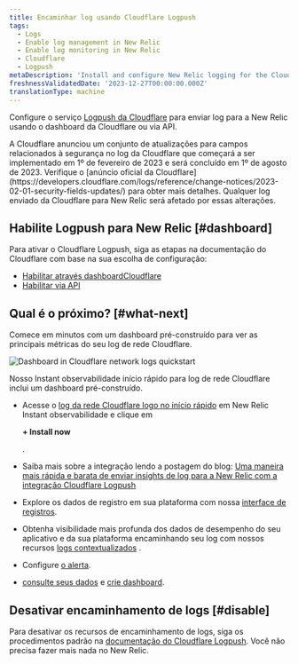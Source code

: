 ```yaml
---
title: Encaminhar log usando Cloudflare Logpush
tags:
  - Logs
  - Enable log management in New Relic
  - Enable log monitoring in New Relic
  - Cloudflare
  - Logpush
metaDescription: 'Install and configure New Relic logging for the Cloudflare Logpush service, so you can use enhanced log management capabilities.'
freshnessValidatedDate: '2023-12-27T00:00:00.000Z'
translationType: machine
---
```



Configure o serviço [Logpush da Cloudflare](https://developers.cloudflare.com/logs/get-started/enable-destinations/new-relic/) para enviar log para a New Relic usando o dashboard da Cloudflare ou via API.

<Callout variant="important">
  A Cloudflare anunciou um conjunto de atualizações para campos relacionados à segurança no log da Cloudflare que começará a ser implementado em 1º de fevereiro de 2023 e será concluído em 1º de agosto de 2023. Verifique o [anúncio oficial da Cloudflare](https://developers.cloudflare.com/logs/reference/change-notices/2023-02-01-security-fields-updates/) para obter mais detalhes. Qualquer log enviado da Cloudflare para New Relic será afetado por essas alterações.
</Callout>

## Habilite Logpush para New Relic [#dashboard]

Para ativar o Cloudflare Logpush, siga as etapas na documentação do Cloudflare com base na sua escolha de configuração:

* [Habilitar através dashboardCloudflare](https://developers.cloudflare.com/logs/get-started/enable-destinations/new-relic/#manage-via-the-cloudflare-dashboard)
* [Habilitar via API](https://developers.cloudflare.com/logs/get-started/enable-destinations/new-relic/#manage-via-api)

## Qual é o próximo? [#what-next]

Comece em minutos com um dashboard pré-construído para ver as principais métricas do seu log de rede Cloudflare.

<img
  title="Dashboard in Cloudflare network logs quickstart"
  alt="Dashboard in Cloudflare network logs quickstart"
  src={logsCloudflareLogsDashboard}
/>

<figcaption>
  Nosso Instant observabilidade início rápido para log de rede Cloudflare inclui um dashboard pré-construído.
</figcaption>

* Acesse o [log da rede Cloudflare logo no início rápido](https://newrelic.com/instant-observability/cloudflare/fc2bb0ac-6622-43c6-8c1f-6a4c26ab5434) em New Relic Instant observabilidade e clique em

  <DoNotTranslate>**+ Install now**</DoNotTranslate>

  .

* Saiba mais sobre a integração lendo a postagem do blog: [Uma maneira mais rápida e barata de enviar insights de log para a New Relic com a integração Cloudflare Logpush](https://newrelic.com/blog/how-to-relic/cloudflare-log-integration)

* Explore os dados de registro em sua plataforma com nossa [interface de registros](/docs/logs/log-management/ui-data/use-logs-ui/).

* Obtenha visibilidade mais profunda dos dados de desempenho do seu aplicativo e da sua plataforma encaminhando seu log com nossos recursos [logs contextualizados](/docs/logs/enable-log-management-new-relic/configure-logs-context/configure-logs-context-apm-agents/) .

* Configure [o alerta](/docs/alerts-applied-intelligence/new-relic-alerts/alert-conditions/create-alert-conditions/).

* [consulte seus dados](/docs/query-your-data/explore-query-data/get-started/introduction-querying-new-relic-data/) e [crie dashboard](/docs/query-your-data/explore-query-data/dashboards/introduction-dashboards/).

## Desativar encaminhamento de logs [#disable]

Para desativar os recursos de encaminhamento de logs, siga os procedimentos padrão na [documentação do Cloudflare Logpush](https://developers.cloudflare.com/logs/faq/). Você não precisa fazer mais nada no New Relic.